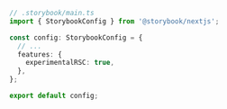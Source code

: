 ```ts
// .storybook/main.ts
import { StorybookConfig } from '@storybook/nextjs';

const config: StorybookConfig = {
  // ...
  features: {
    experimentalRSC: true,
  },
};

export default config;
```
